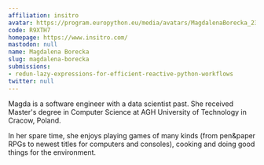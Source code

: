 ```yaml
---
affiliation: insitro
avatar: https://program.europython.eu/media/avatars/MagdalenaBorecka_23-05-16_0345_favorite_BQnfCr8.jpg
code: R9XTH7
homepage: https://www.insitro.com/
mastodon: null
name: Magdalena Borecka
slug: magdalena-borecka
submissions:
- redun-lazy-expressions-for-efficient-reactive-python-workflows
twitter: null
---
```


Magda is a software engineer with a data scientist past. She received Master's degree in Computer Science at AGH University of Technology in Cracow, Poland.

In her spare time, she enjoys playing games of many kinds (from pen&paper RPGs to newest titles for computers and consoles), cooking and doing good things for the environment.
